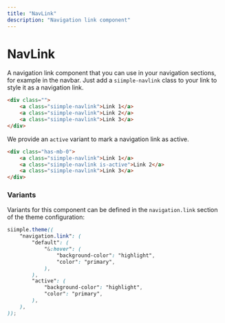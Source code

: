 ```yaml
---
title: "NavLink"
description: "Navigation link component"
--- 
```


# NavLink

A navigation link component that you can use in your navigation sections, for example in the navbar. Just add a `siimple-navlink` class to your link to style it as a navigation link.

```html live=true
<div class="">
    <a class="siimple-navlink">Link 1</a>
    <a class="siimple-navlink">Link 2</a>
    <a class="siimple-navlink">Link 3</a>
</div>
```

We provide an `active` variant to mark a navigation link as active.

```html live=true
<div class="has-mb-0">
    <a class="siimple-navlink">Link 1</a>
    <a class="siimple-navlink is-active">Link 2</a>
    <a class="siimple-navlink">Link 3</a>
</div>
```

### Variants

Variants for this component can be defined in the `navigation.link` section of the theme configuration:

```scss
siimple.theme((
    "navigation.link": (
        "default": (
            "&:hover": (
                "background-color": "highlight",
                "color": "primary",
            ),
        ),
        "active": (
            "background-color": "highlight",
            "color": "primary",
        ),
    ),
));
```
